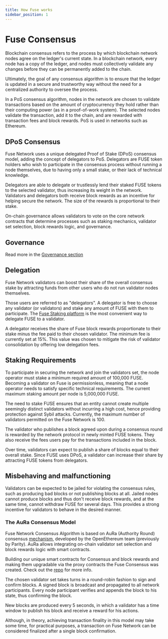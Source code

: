 ```yaml
---
title: How Fuse works
sidebar_position: 1
---
```


# Fuse Consensus

Blockchain consensus refers to the process by which blockchain network nodes agree on the ledger's current state. In a blockchain network, every node has a copy of the ledger, and nodes must collectively validate any changes before they can be permanently added to the chain.

Ultimately, the goal of any consensus algorithm is to ensure that the ledger is updated in a secure and trustworthy way without the need for a centralized authority to oversee the process.

In a PoS consensus algorithm, nodes in the network are chosen to validate transactions based on the amount of cryptocurrency they hold rather than their computing power (as in a proof-of-work system). The selected nodes validate the transaction, add it to the chain, and are rewarded with transaction fees and block rewards. PoS is used in networks such as Ethereum.

## DPoS Consensus

Fuse Network uses a unique delegated Proof of Stake (DPoS) consensus model, adding the concept of delegators to PoS. Delegators are FUSE token holders who wish to participate in the consensus process without running a node themselves, due to having only a small stake, or their lack of technical knowledge.

Delegators are able to delegate or trustlessly lend their staked FUSE tokens to the selected validator, thus increasing its weight in the network. Validators and delegators both receive block rewards as an incentive for helping secure the network. The size of the rewards is proportional to their stake.

On-chain governance allows validators to vote on the core network contracts that determine processes such as staking mechanics, validator set selection, block rewards logic, and governance.

## Governance

Read more in the [Governance section](../ecosystem/fuse-governance-and-development)

## Delegation

Fuse Network validators can boost their share of the overall consensus stake by attracting funds from other users who do not run validator nodes themselves.

Those users are referred to as "delegators". A delegator is free to choose any validator (or validators) and stake any amount of FUSE with them to participate. The [Fuse Staking ](https://staking.fuse.io)[platform](https://staking.fuse.io) is the most convenient way to delegate FUSE to a validator.

A delegator receives the share of Fuse block rewards proportionate to their stake minus the fee paid to their chosen validator. The minimum fee is currently set at 15%. This value was chosen to mitigate the risk of validator consolidation by offering low delegation fees.

## Staking Requirements

To participate in securing the network and join the validators set, the node operator must stake a minimum required amount of 100,000 FUSE. Becoming a validator on Fuse is permissionless, meaning that a node operator needs to satisfy specific technical requirements. The current maximum staking amount per node is 5,000,000 FUSE.

The need to stake FUSE ensures that an entity cannot create multiple seemingly distinct validators without incurring a high cost, hence providing protection against Sybil attacks. Currently, the maximum number of validators permitted on the Fuse Network is 100.

The validator who publishes a block agreed upon during a consensus round is rewarded by the network protocol in newly minted FUSE tokens. They also receive the fees users pay for the transactions included in the block.

Over time, validators can expect to publish a share of blocks equal to their overall stake. Since FUSE uses DPoS, a validator can increase their share by attracting FUSE tokens from delegators.

## Misbehaving and malfunctioning

Validators can be expected to be jailed for violating the consensus rules, such as producing bad blocks or not publishing blocks at all. Jailed nodes cannot produce blocks and thus don't receive block rewards, and at the same time, cannot withdraw FUSE for several days. This provides a strong incentive for validators to behave in the desired manner.

### The AuRa Consensus Model

Fuse Network Consensus Algorithm is based on AuRa (Authority Round) consensus [mechanism](https://openethereum.github.io/Aura), developed by the OpenEthereum team (previously by Parity). AuRa allows integrating on-chain validator set selection and block rewards logic with smart contracts.

Building our unique smart contracts for Consensus and block rewards and making them upgradable via the proxy contracts the Fuse Consensus was created. Check out the [repo](https://github.com/fuseio/fuse-network) for more info.

The chosen validator set takes turns in a round-robin fashion to sign and confirm blocks. A signed block is broadcast and propagated to all network participants. Every node participant verifies and appends the block to his state, thus confirming the block.

New blocks are produced every 5 seconds, in which a validator has a time window to publish his block and receive a reward for his actions.

Although, in theory, achieving transaction finality in this model may take some time, for practical purposes, a transaction on Fuse Network can be considered finalized after a single block confirmation.
